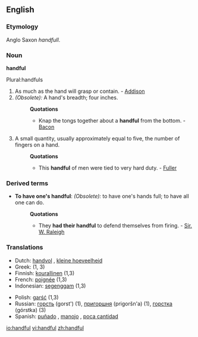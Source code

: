 ==English==

===Etymology===
Anglo Saxon ''handfull''.
===Noun===
'''handful'''

Plural:handfuls 
#As much as the hand will grasp or contain. - [[Addison]]
#''(Obsolete):'' A hand's breadth; four inches. 
#:'''Quotations'''
#:*Knap the tongs together about a '''handful''' from the bottom. - [[Bacon]]
#A small quantity, usually approximately equal to five, the number of fingers on a hand.
#:'''Quotations'''
#:*This '''handful''' of men were tied to very hard duty. - [[Fuller]]

===Derived terms===
*'''To have one's handful''': ''(Obsolete):'' to have one's hands full; to have all one can do.
*:'''Quotations'''
*:*They '''had their handful''' to defend themselves from firing. - [[Sir. W. Raleigh]]

===Translations===
{{top}}
*Dutch: [[handvol]] {{n}}, [[kleine hoeveelheid]] {{f}}
*Greek: {{trad|el|χούφτα}} {{f}} (1, 3)
*Finnish: [[kourallinen]] (1,3)
*French: [[poignée]] {{f}} (1,3)
*Indonesian: [[genggam|segenggam]] (1,3)
{{mid}}
*Polish: [[garść]] {{f}} (1,3)
*Russian: [[горсть]] (gorst') {{f}} (1), [[пригоршня]] (prigoršn'a) {{f}} (1), [[горстка]] (górstka) {{f}} (3)
*Spanish: [[puñado]] {{m}}, [[manojo]] {{m}}, [[poca cantidad]] {{f}}
{{bottom}}

[[io:handful]]
[[vi:handful]]
[[zh:handful]]